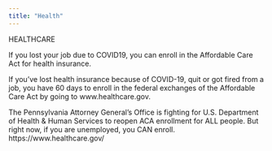 ```yaml
---
title: "Health"
---
```


HEALTHCARE

If you lost your job due to COVID19, you can enroll in the Affordable Care Act for health insurance.

If you've lost health insurance because of COVID-19,  quit or got fired from a job, you have 60 days to enroll in the federal exchanges of the Affordable Care Act by going to www.healthcare.gov.

The Pennsylvania Attorney General's Office is fighting for U.S. Department of Health & Human Services to reopen ACA enrollment for ALL people. 
But right now, if you are unemployed, you CAN enroll. https://www.healthcare.gov/


